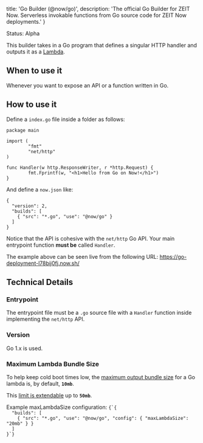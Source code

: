 
  title: 'Go Builder (@now/go)',
  description:
    'The official Go Builder for ZEIT Now. Serverless invokable functions from Go source code for ZEIT Now deployments.'
}

<Tag>Status: Alpha</Tag>

This builder takes in a Go program that defines a singular HTTP handler and outputs it as a [Lambda](/docs/v2/deployments/concepts/lambdas).

## When to use it

Whenever you want to expose an API or a function written in Go.

## How to use it

Define a `index.go` file inside a folder as follows:

```
package main

import (
        "fmt"
        "net/http"
)

func Handler(w http.ResponseWriter, r *http.Request) {
        fmt.Fprintf(w, "<h1>Hello from Go on Now!</h1>")
}
```

And define a `now.json` like:

```
{
  "version": 2,
  "builds": [
    { "src": "*.go", "use": "@now/go" }
  ]
}
```

Notice that the API is cohesive with the `net/http` Go API. Your main entrypoint function **must be** called `Handler`.

The example above can be seen live from the following URL: https://go-deployment-l78bij0fj.now.sh/

## Technical Details

### Entrypoint

The entrypoint file must be a `.go` source file with a `Handler` function inside implementing the `net/http` API.

### Version

Go 1.x is used.

### Maximum Lambda Bundle Size

To help keep cold boot times low, the [maximum output bundle size](/docs/v2/deployments/concepts/lambdas#maximum-bundle-size) for a Go lambda is, by default, **`10mb`**.

This [limit is extendable](/docs/v2/deployments/builders/overview#configuring-output-lambda-size) up to **`50mb`**.

<Example>
  <span>
    Example <InlineCode>maxLambdaSize</InlineCode> configuration:
  </span>
  <Code>{`{
  "builds": [
    { "src": "*.go", "use": "@now/go", "config": { "maxLambdaSize": "20mb" } }
  ]
}`}</Code>
</Example>

